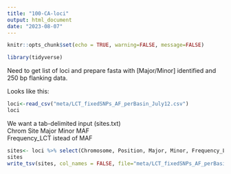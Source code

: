 ```yaml
---
title: "100-CA-loci"
output: html_document
date: "2023-08-07"
---
```


```r
knitr::opts_chunk$set(echo = TRUE, warning=FALSE, message=FALSE)
```

```r
library(tidyverse)
```

Need to get list of loci and prepare fasta with [Major/Minor] identified and 250 bp flanking data.     

Looks like this:

```r
loci<-read_csv("meta/LCT_fixedSNPs_AF_perBasin_July12.csv")
loci
```

We want a tab-delimited input (sites.txt)      
Chrom  Site    Major   Minor MAF     
Frequency_LCT istead of MAF
```r
sites<- loci %>% select(Chromosome, Position, Major, Minor, Frequency_LCT)
sites
write_tsv(sites, col_names = FALSE, file="meta/LCT_fixedSNPs_AF_perBasin_July12.tsv")
```